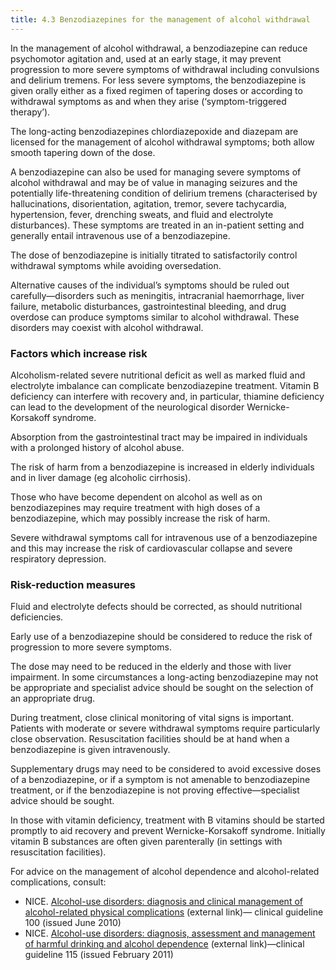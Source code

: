 ```yaml
---
title: 4.3 Benzodiazepines for the management of alcohol withdrawal
---
```



In the management of alcohol withdrawal, a benzodiazepine can reduce psychomotor agitation and, used at an early stage, it may prevent progression to more severe symptoms of withdrawal including convulsions and delirium tremens. For less severe symptoms, the benzodiazepine is given orally either as a fixed regimen of tapering doses or according to withdrawal symptoms as and when they arise (‘symptom-triggered therapy’).

The long-acting benzodiazepines chlordiazepoxide and diazepam are licensed for the management of alcohol withdrawal symptoms; both allow smooth tapering down of the dose.

A benzodiazepine can also be used for managing severe symptoms of alcohol withdrawal and may be of value in managing seizures and the potentially life-threatening condition of delirium tremens (characterised by hallucinations, disorientation, agitation, tremor, severe tachycardia, hypertension, fever, drenching sweats, and fluid and electrolyte disturbances). These symptoms are treated in an in-patient setting and generally entail intravenous use of a benzodiazepine.

The dose of benzodiazepine is initially titrated to satisfactorily control withdrawal symptoms while avoiding oversedation.

Alternative causes of the individual’s symptoms should be ruled out carefully—disorders such as meningitis, intracranial haemorrhage, liver failure, metabolic disturbances, gastrointestinal bleeding, and drug overdose can produce symptoms similar to alcohol withdrawal. These disorders may coexist with alcohol withdrawal.

### Factors which increase risk

Alcoholism-related severe nutritional deficit as well as marked fluid and electrolyte imbalance can complicate benzodiazepine treatment. Vitamin B deficiency can interfere with recovery and, in particular, thiamine deficiency can lead to the development of the neurological disorder Wernicke-Korsakoff syndrome.

Absorption from the gastrointestinal tract may be impaired in individuals with a prolonged history of alcohol abuse.

The risk of harm from a benzodiazepine is increased in elderly individuals and in liver damage (eg alcoholic cirrhosis).

Those who have become dependent on alcohol as well as on benzodiazepines may require treatment with high doses of a benzodiazepine, which may possibly increase the risk of harm.

Severe withdrawal symptoms call for intravenous use of a benzodiazepine and this may increase the risk of cardiovascular collapse and severe respiratory depression.

### Risk-reduction measures

Fluid and electrolyte defects should be corrected, as should nutritional deficiencies.

Early use of a benzodiazepine should be considered to reduce the risk of progression to more severe symptoms.

The dose may need to be reduced in the elderly and those with liver impairment. In some circumstances a long-acting benzodiazepine may not be appropriate and specialist advice should be sought on the selection of an appropriate drug.

During treatment, close clinical monitoring of vital signs is important. Patients with moderate or severe withdrawal symptoms require particularly close observation. Resuscitation facilities should be at hand when a benzodiazepine is given intravenously.

Supplementary drugs may need to be considered to avoid excessive doses of a benzodiazepine, or if a symptom is not amenable to benzodiazepine treatment, or if the benzodiazepine is not proving effective—specialist advice should be sought.

In those with vitamin deficiency, treatment with B vitamins should be started promptly to aid recovery and prevent Wernicke-Korsakoff syndrome. Initially vitamin B substances are often given parenterally (in settings with resuscitation facilities).

For advice on the management of alcohol dependence and alcohol-related complications, consult:

* NICE. [Alcohol-use disorders: diagnosis and clinical management of alcohol-related physical complications](http://guidance.nice.org.uk/CG100) (external link)— clinical guideline 100 (issued June 2010)
* NICE. [Alcohol-use disorders: diagnosis, assessment and management of harmful drinking and alcohol dependence](http://publications.nice.org.uk/alcohol-use-disorders-diagnosis-assessment-and-management-of-harmful-drinking-and-alcohol-cg115) (external link)—clinical guideline 115 (issued February 2011)
